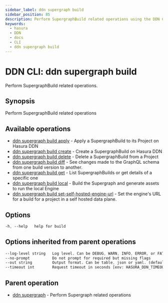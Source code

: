 ```yaml
---
sidebar_label: ddn supergraph build
sidebar_position: 85
description: Perform SupergraphBuild related operations using the DDN CLI
keywords:
  - hasura
  - DDN
  - docs
  - CLI
  - ddn supergraph build
---
```


# DDN CLI: ddn supergraph build

Perform SupergraphBuild related operations.

## Synopsis

Perform SupergraphBuild related operations

## Available operations

- [ddn supergraph build apply](/cli/commands/ddn_supergraph_build_apply) - Apply a SupergraphBuild to its Project on Hasura DDN
- [ddn supergraph build create](/cli/commands/ddn_supergraph_build_create) - Create a SupergraphBuild on Hasura DDN
- [ddn supergraph build delete](/cli/commands/ddn_supergraph_build_delete) - Delete a SupergraphBuild from a Project
- [ddn supergraph build diff](/cli/commands/ddn_supergraph_build_diff) - See changes made to the GraphQL schema from one build version to another.
- [ddn supergraph build get](/cli/commands/ddn_supergraph_build_get) - List SupergraphBuilds or get details of a specific one
- [ddn supergraph build local](/cli/commands/ddn_supergraph_build_local) - Build the Supergraph and generate assets to run the local Engine
- [ddn supergraph build set-self-hosted-engine-url](/cli/commands/ddn_supergraph_build_set-self-hosted-engine-url) - Set the engine's URL for a build for a project in a self hosted data plane.

## Options

```sass
-h, --help   help for build
```

## Options inherited from parent operations

```sass
--log-level string   Log level. Can be DEBUG, WARN, INFO, ERROR, or FATAL. (default "INFO")
--no-prompt          Do not prompt for required but missing flags
--out string         Output format. Can be table, json or yaml. (default "table")
--timeout int        Request timeout in seconds [env: HASURA_DDN_TIMEOUT] (default 100)
```

## Parent operation

- [ddn supergraph](/cli/commands/ddn_supergraph) - Perform Supergraph related operations
